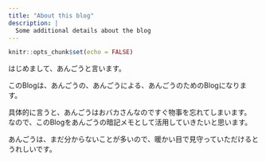 ```yaml
---
title: "About this blog"
description: |
  Some additional details about the blog
---
```


```r
knitr::opts_chunk$set(echo = FALSE)
```

はじめまして、あんごうと言います。

このBlogは、あんごうの、あんごうによる、あんごうのためのBlogになります。

具体的に言うと、あんごうはおバカさんなのですぐ物事を忘れてしまいます。
なので、このBlogをあんごうの暗記メモとして活用していきたいと思います。

あんごうは、まだ分からないことが多いので、暖かい目で見守っていただけるとうれしいです。

